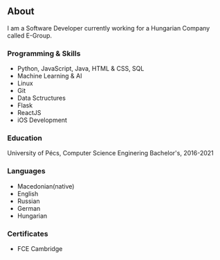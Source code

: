 ## About

I am a Software Developer currently working for a Hungarian Company called E-Group. 

### Programming & Skills
- Python, JavaScript, Java, HTML & CSS, SQL 
- Machine Learning & AI 
- Linux
- Git 
- Data Sctructures
- Flask 
- ReactJS
- iOS Development

### Education 
University of Pécs, Computer Science Enginering Bachelor's, 2016-2021

### Languages
- Macedonian(native)
- English
- Russian
- German
- Hungarian

### Certificates
- FCE Cambridge